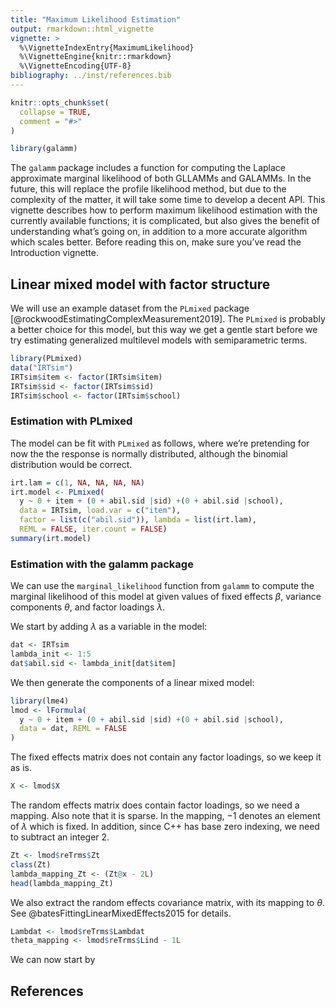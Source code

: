 ```yaml
---
title: "Maximum Likelihood Estimation"
output: rmarkdown::html_vignette
vignette: >
  %\VignetteIndexEntry{MaximumLikelihood}
  %\VignetteEngine{knitr::rmarkdown}
  %\VignetteEncoding{UTF-8}
bibliography: ../inst/references.bib
---
```


```r
knitr::opts_chunk$set(
  collapse = TRUE,
  comment = "#>"
)
```

```r
library(galamm)
```


The `galamm` package includes a function for computing the Laplace approximate marginal likelihood of both GLLAMMs and GALAMMs. In the future, this will replace the profile likelihood method, but due to the complexity of the matter, it will take some time to develop a decent API. This vignette describes how to perform maximum likelihood estimation with the currently available functions; it is complicated, but also gives the benefit of understanding what's going on, in addition to a more accurate algorithm which scales better. Before reading this on, make sure you've read the Introduction vignette.

## Linear mixed model with factor structure

We will use an example dataset from the `PLmixed` package [@rockwoodEstimatingComplexMeasurement2019]. The `PLmixed` is probably a better choice for this model, but this way we get a gentle start before we try estimating generalized multilevel models with semiparametric terms.

```r
library(PLmixed)
data("IRTsim")
IRTsim$item <- factor(IRTsim$item)
IRTsim$sid <- factor(IRTsim$sid)
IRTsim$school <- factor(IRTsim$school)
```


### Estimation with PLmixed

The model can be fit with `PLmixed` as follows, where we're pretending for now the the response is normally distributed, although the binomial distribution would be correct.

```r
irt.lam = c(1, NA, NA, NA, NA)
irt.model <- PLmixed(
  y ~ 0 + item + (0 + abil.sid |sid) +(0 + abil.sid |school),
  data = IRTsim, load.var = c("item"), 
  factor = list(c("abil.sid")), lambda = list(irt.lam), 
  REML = FALSE, iter.count = FALSE)
summary(irt.model)

```

### Estimation with the galamm package

We can use the `marginal_likelihood` function from `galamm` to compute the marginal likelihood of this model at given values of fixed effects $\beta$, variance components $\theta$, and factor loadings $\lambda$.

We start by adding $\lambda$ as a variable in the model:

```r
dat <- IRTsim
lambda_init <- 1:5
dat$abil.sid <- lambda_init[dat$item]
```

We then generate the components of a linear mixed model:

```r
library(lme4)
lmod <- lFormula(
  y ~ 0 + item + (0 + abil.sid |sid) +(0 + abil.sid |school),
  data = dat, REML = FALSE
)
```

The fixed effects matrix does not contain any factor loadings, so we keep it as is.

```r
X <- lmod$X
```

The random effects matrix does contain factor loadings, so we need a mapping. Also note that it is sparse. In the mapping, $-1$ denotes an element of $\lambda$ which is fixed. In addition, since C++ has base zero indexing, we need to subtract an integer 2.

```r
Zt <- lmod$reTrms$Zt
class(Zt)
lambda_mapping_Zt <- (Zt@x - 2L)
head(lambda_mapping_Zt)
```

We also extract the random effects covariance matrix, with its mapping to $\theta$. See @batesFittingLinearMixedEffects2015 for details.

```r
Lambdat <- lmod$reTrms$Lambdat
theta_mapping <- lmod$reTrms$Lind - 1L
```

We can now start by 


## References
